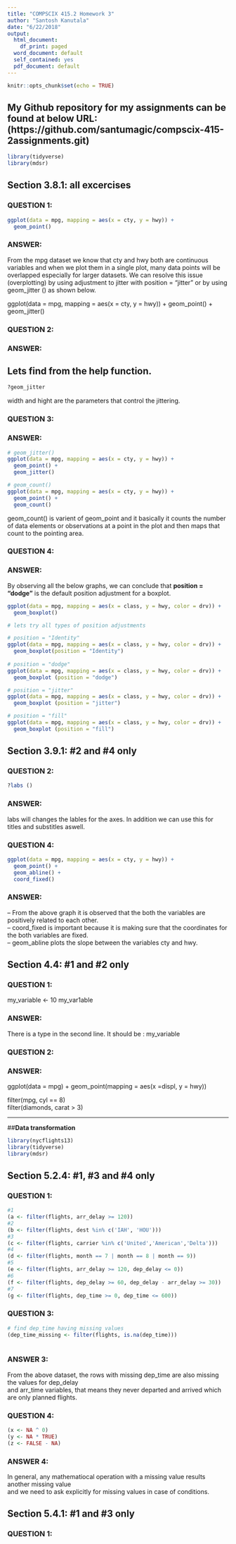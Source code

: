 ```yaml
---
title: "COMPSCIX 415.2 Homework 3"
author: "Santosh Kanutala"
date: "6/22/2018"
output:
  html_document:
    df_print: paged
  word_document: default
  self_contained: yes
  pdf_document: default
---
```


```r
knitr::opts_chunk$set(echo = TRUE)
```
## **My Github repository for my assignments can be found at below URL:       (https://github.com/santumagic/compscix-415-2assignments.git)**


```r
library(tidyverse)
library(mdsr)
```
## Section 3.8.1: all excercises

### **QUESTION 1:**

```r
ggplot(data = mpg, mapping = aes(x = cty, y = hwy)) + 
  geom_point()

```


### **ANSWER:**

From the mpg dataset we know that cty and hwy both are continuous variables and when we plot them in a single plot, many data points will be overlapped especially for larger datasets. We can resolve this issue (overplotting) by using adjustment to jitter with position = "jitter" or by using geom_jitter () as shown below.  
 

ggplot(data = mpg, mapping = aes(x = cty, y = hwy)) + 
  geom_point() + 
  geom_jitter()
  
  
### **QUESTION 2:**

### **ANSWER:**
## Lets find from the help function.

```r
?geom_jitter
```
width and hight are the parameters that control the jittering.

### **QUESTION 3:**

### **ANSWER:**

```r
# geom_jitter()
ggplot(data = mpg, mapping = aes(x = cty, y = hwy)) + 
  geom_point() + 
  geom_jitter()

# geom_count()
ggplot(data = mpg, mapping = aes(x = cty, y = hwy)) + 
  geom_point() + 
  geom_count()
```
geom_count() is varient of geom_point and it basically it counts the number of data elements or observations at a point in the plot and then maps that count to the pointing area.

### **QUESTION 4:**

### **ANSWER:**

By observing all the below graphs, we can conclude that **position = "dodge"** is the default position adjustment for a boxplot.



```r
ggplot(data = mpg, mapping = aes(x = class, y = hwy, color = drv)) + 
  geom_boxplot()

# lets try all types of position adjustments

# position = "Identity"
ggplot(data = mpg, mapping = aes(x = class, y = hwy, color = drv)) + 
  geom_boxplot(position = "Identity")
  
# position = "dodge"
ggplot(data = mpg, mapping = aes(x = class, y = hwy, color = drv)) + 
  geom_boxplot (position = "dodge")

# position = "jitter"
ggplot(data = mpg, mapping = aes(x = class, y = hwy, color = drv)) + 
  geom_boxplot (position = "jitter")

# position = "fill"
ggplot(data = mpg, mapping = aes(x = class, y = hwy, color = drv)) + 
  geom_boxplot (position = "fill")

```


## Section 3.9.1: #2 and #4 only

### **QUESTION 2:**


```r
?labs ()
```

### **ANSWER:**

labs will changes the lables for the axes. In addition we can use this for titles and substitles aswell.


### **QUESTION 4:**


```r
ggplot(data = mpg, mapping = aes(x = cty, y = hwy)) + 
  geom_point() + 
  geom_abline() + 
  coord_fixed()

```

### **ANSWER:**

-- From the above graph it is observed that the both the variables are positively related to each other.  
-- coord_fixed is important because it is making sure that the coordinates for the both variables are fixed.  
-- geom_abline plots the slope between the variables cty and hwy.


## Section 4.4: #1 and #2 only

### **QUESTION 1:**

my_variable <- 10
my_var1able


### **ANSWER:**

There is a type in the second line. It should be : my_variable

### **QUESTION 2:**

### **ANSWER:**

ggplot(data = mpg) + 
  geom_point(mapping = aes(x =displ, y = hwy))

filter(mpg, cyl == 8)  
filter(diamonds, carat > 3)

--------------------------------------

##**Data transformation**

```r

library(nycflights13)
library(tidyverse)
library(mdsr)
```

## Section 5.2.4: #1, #3 and #4 only

### **QUESTION 1:**

```r
#1
(a <- filter(flights, arr_delay >= 120))
#2
(b <- filter(flights, dest %in% c('IAH', 'HOU')))
#3
(c <- filter(flights, carrier %in% c('United','American','Delta')))
#4
(d <- filter(flights, month == 7 | month == 8 | month == 9))
#5
(e <- filter(flights, arr_delay >= 120, dep_delay <= 0))
#6
(f <- filter(flights, dep_delay >= 60, dep_delay - arr_delay >= 30))
#7
(g <- filter(flights, dep_time >= 0, dep_time <= 600))
```

### **QUESTION 3:**

```r
# find dep_time having missing values
(dep_time_missing <- filter(flights, is.na(dep_time)))
 
```

### **ANSWER 3:**
From the above dataset, the rows with missing dep_time are also missing the values for dep_delay  
and arr_time variables, that means they never departed and arrived which are only planned flights.

### **QUESTION 4:**

```r
(x <- NA ^ 0)
(y <- NA * TRUE)
(z <- FALSE - NA)

```
### **ANSWER 4:**
In general, any mathematiocal operation with a missing value results another missing value  
and we need to ask explicitly for missing values in case of conditions.

## Section 5.4.1: #1 and #3 only

### **QUESTION 1:**

```r

```


















